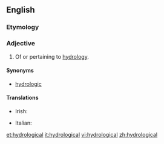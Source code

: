 ==English==

===Etymology===
{{suffix|hydrologic|al}}

===Adjective===
{{en-adj|-}}

# Of or pertaining to [[hydrology]].

====Synonyms====
* [[hydrologic]]

====Translations====
{{trans-top|pertaining to hydrology}}
* Irish: {{t|ga|hidreolaíoch}}
{{trans-mid}}
* Italian: {{t+|it|idrologico}}
{{trans-bottom}}

[[et:hydrological]]
[[it:hydrological]]
[[vi:hydrological]]
[[zh:hydrological]]